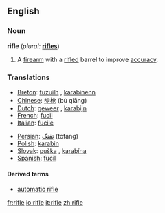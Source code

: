 ==English==

===Noun===
{{wikipedia}}
'''rifle''' (''plural:'' '''[[rifles]]''')
# A [[firearm]] with a [[rifled]] barrel to improve [[accuracy]].

===Translations===
{{top}}
*[[Breton]]: [[fuzuilh]] {{f}}, [[karabinenn]] {{f}}
*[[Chinese]]: [[步枪]] (bù qiāng)
*[[Dutch]]: [[geweer]] {{n}}, [[karabijn]] {{f}}
*[[French]]: [[fucil]] {{m}}
*[[Italian]]: [[fucile]] {{m}}
{{mid}}
*[[Persian]]: [[تفنگ]] (tofang)
*[[Polish]]: [[karabin]] {{m}}
*[[Slovak]]: [[puška]] {{f}}, [[karabína]] {{f}}
*[[Spanish]]: [[fucil]] {{m}}
{{bottom}}

====Derived terms====
*[[automatic rifle]]

[[fr:rifle]]
[[io:rifle]]
[[it:rifle]]
[[zh:rifle]]